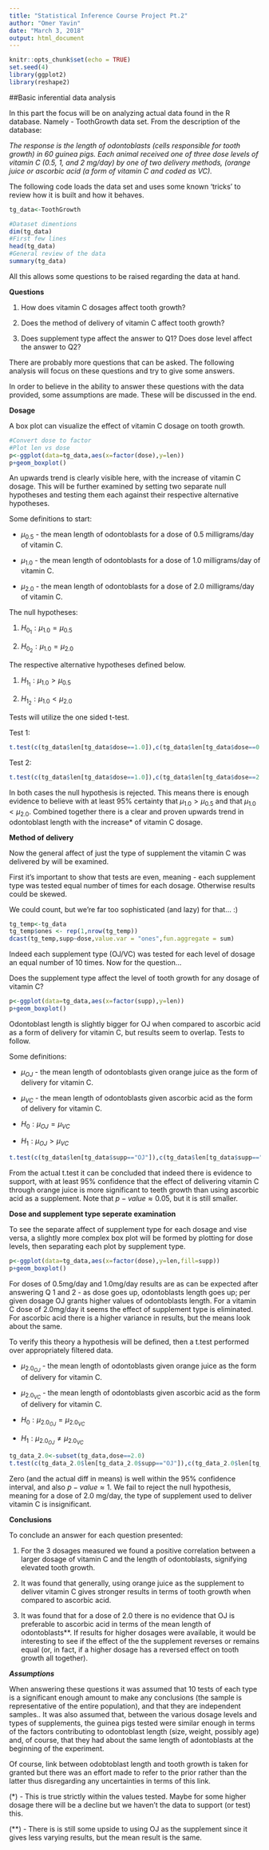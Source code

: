 ```yaml
---
title: "Statistical Inference Course Project Pt.2"
author: "Omer Yavin"
date: "March 3, 2018"
output: html_document
---
```


```r
knitr::opts_chunk$set(echo = TRUE)
set.seed(4)
library(ggplot2)
library(reshape2)
```

##Basic inferential data analysis

In this part the focus will be on analyzing actual data found in the R database. Namely - ToothGrowth data set.
From the description of the database:

*The response is the length of odontoblasts (cells responsible for tooth growth) in 60 guinea pigs. Each animal received one of three dose levels of vitamin C (0.5, 1, and 2 mg/day) by one of two delivery methods, (orange juice or ascorbic acid (a form of vitamin C and coded as VC).*


The following code loads the data set and uses some known 'tricks' to review how it is built and how it behaves.

```r
tg_data<-ToothGrowth

#Dataset dimentions
dim(tg_data)
#First few lines
head(tg_data)
#General review of the data
summary(tg_data)
```

All this allows some questions to be raised regarding the data at hand.


__Questions__

1. How does vitamin C dosages affect tooth growth?

2. Does the method of delivery of vitamin C affect tooth growth?

3. Does supplement type affect the answer to Q1? Does dose level affect the answer to Q2?

There are probably more questions that can be asked. The following analysis will focus on these questions and try to give some answers.

In order to believe in the ability to answer these questions with the data provided, some assumptions are made. These will be discussed in the end.


__Dosage__

A box plot can visualize the effect of vitamin C dosage on tooth growth.

```r
#Convert dose to factor
#Plot len vs dose
p<-ggplot(data=tg_data,aes(x=factor(dose),y=len))
p+geom_boxplot()
```

An upwards trend is clearly visible here, with the increase of vitamin C dosage.
This will be further examined by setting two separate null hypotheses and testing them each against their respective alternative hypotheses.

Some definitions to start:

- $\mu_{0.5}$ - the mean length of odontoblasts for a dose of 0.5 milligrams/day of vitamin C.

- $\mu_{1.0}$ - the mean length of odontoblasts for a dose of 1.0 milligrams/day of vitamin C.

- $\mu_{2.0}$ - the mean length of odontoblasts for a dose of 2.0 milligrams/day of vitamin C.

The null hypotheses:

1. $H_{0_1}: \mu_{1.0}=\mu_{0.5}$

2. $H_{0_2}: \mu_{1.0}=\mu_{2.0}$

The respective alternative hypotheses defined below.

1. $H_{1_1}: \mu_{1.0}>\mu_{0.5}$

2. $H_{1_2}: \mu_{1.0}<\mu_{2.0}$


Tests will utilize the one sided t-test.

Test 1:
```r
t.test(c(tg_data$len[tg_data$dose==1.0]),c(tg_data$len[tg_data$dose==0.5]),alternative = "greater", paired = FALSE)
```

Test 2:
```r
t.test(c(tg_data$len[tg_data$dose==1.0]),c(tg_data$len[tg_data$dose==2.0]),alternative = "less", paired = FALSE)
```

In both cases the null hypothesis is rejected. This means there is enough evidence to believe with at least 95% certainty that $\mu_{1.0}>\mu_{0.5}$ and that $\mu_{1.0}<\mu_{2.0}$.
Combined together there is a clear and proven  upwards trend in odontoblast length with the increase* of vitamin C dosage.


__Method of delivery__

Now the general affect of just the type of supplement the vitamin C was delivered by will be examined.

First it's important to show that tests are even, meaning - each supplement type was tested equal number of times for each dosage. Otherwise results could be skewed.

We could count, but we're far too sophisticated (and lazy) for that... :)

```r
tg_temp<-tg_data
tg_temp$ones <- rep(1,nrow(tg_temp)) 
dcast(tg_temp,supp~dose,value.var = "ones",fun.aggregate = sum)
```

Indeed each supplement type (OJ/VC) was tested for each level of dosage an equal number of 10 times.
Now for the question...

Does the supplement type affect the level of tooth growth for any dosage of vitamin C?

```r
p<-ggplot(data=tg_data,aes(x=factor(supp),y=len))
p+geom_boxplot()
```

Odontoblast length is slightly bigger for OJ when compared to ascorbic acid as a form of delivery for vitamin C, but results seem to overlap. Tests to follow.

Some definitions:

- $\mu_{OJ}$ - the mean length of odontoblasts given orange juice as the form of delivery for vitamin C.

- $\mu_{VC}$ - the mean length of odontoblasts given ascorbic acid as the form of delivery for vitamin C.

- $H_{0}: \mu_{OJ}=\mu_{VC}$

- $H_{1}: \mu_{OJ}>\mu_{VC}$


```r
t.test(c(tg_data$len[tg_data$supp=="OJ"]),c(tg_data$len[tg_data$supp=="VC"]),alternative = "greater", paired = FALSE)
```

From the actual t.test it can be concluded that indeed there is evidence to support, with at least 95% confidence that the effect of delivering vitamin C through orange juice is more significant to teeth growth than using ascorbic acid as a supplement. Note that $p-value\approx0.05$, but it is still smaller.

__Dose and supplement type seperate examination__

To see the separate affect of supplement type for each dosage and vise versa, a slightly more complex box plot will be formed by plotting for dose levels, then separating each plot by supplement type.

```r
p<-ggplot(data=tg_data,aes(x=factor(dose),y=len,fill=supp))
p+geom_boxplot()
```

For doses of 0.5mg/day and 1.0mg/day results are as can be expected after answering Q 1 and 2 - as dose goes up, odontoblasts length goes up; per given dosage OJ grants higher values of odontoblasts length.
For a vitamin C dose of 2.0mg/day it seems the effect of supplement type is eliminated.
For ascorbic acid there is a higher variance in results, but the means look about the same.

To verify this theory a hypothesis will be defined, then a t.test performed over appropriately filtered data.

- $\mu_{2.0_{OJ}}$ - the mean length of odontoblasts given orange juice as the form of delivery for vitamin C.

- $\mu_{2.0_{VC}}$ - the mean length of odontoblasts given ascorbic acid as the form of delivery for vitamin C.

- $H_{0}: \mu_{2.0_{OJ}}=\mu_{2.0_{VC}}$

- $H_{1}: \mu_{2.0_{OJ}}\ne\mu_{2.0_{VC}}$



```r
tg_data_2.0<-subset(tg_data,dose==2.0)
t.test(c(tg_data_2.0$len[tg_data_2.0$supp=="OJ"]),c(tg_data_2.0$len[tg_data_2.0$supp=="VC"]),alternative = "two.sided", paired = FALSE)
```

Zero (and the actual diff in means) is well within the 95% confidence interval, and also $p-value\approx1$. We fail to reject the null hypothesis, meaning for a dose of 2.0 mg/day, the type of supplement used to deliver vitamin C is insignificant.

__Conclusions__

To conclude an answer for each question presented:

1. For the 3 dosages measured we found a positive correlation between a larger dosage of vitamin C and the length of odontoblasts, signifying elevated tooth growth.

2. It was found that generally, using orange juice as the supplement to deliver vitamin C gives stronger results in terms of tooth growth when compared to ascorbic acid.

3. It was found that for a dose of 2.0 there is no evidence that OJ is preferable to ascorbic acid in terms of the mean length of odontoblasts**. If results for higher dosages were available, it would be interesting to see if the effect of the the supplement reverses or remains equal (or, in fact, if a higher dosage has a reversed effect on tooth growth all together).

___Assumptions___

When answering these questions it was assumed that 10 tests of each type is a significant enough amount to make any conclusions (the sample is representative of the entire population), and that they are independent samples..
It was also assumed that, between the various dosage levels and types of supplements, the guinea pigs tested were similar enough in terms of the factors contributing to odontoblast length (size, weight, possibly age) and, of course, that they had about the same length of adontoblasts at the beginning of the experiment.

Of course, link between odobtoblast length and tooth growth is taken for granted but there was an effort made to refer to the prior rather than the latter thus disregarding any uncertainties in terms of this link.


(*) - This is true strictly within the values tested. Maybe for some higher dosage there will be a decline but we haven't the data to support (or test) this.

(**) - There is is still some upside to using OJ as the supplement since it gives less varying results, but the mean result is the same.